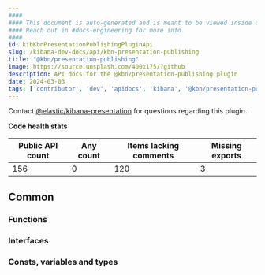 ```yaml
---
####
#### This document is auto-generated and is meant to be viewed inside our experimental, new docs system.
#### Reach out in #docs-engineering for more info.
####
id: kibKbnPresentationPublishingPluginApi
slug: /kibana-dev-docs/api/kbn-presentation-publishing
title: "@kbn/presentation-publishing"
image: https://source.unsplash.com/400x175/?github
description: API docs for the @kbn/presentation-publishing plugin
date: 2024-03-03
tags: ['contributor', 'dev', 'apidocs', 'kibana', '@kbn/presentation-publishing']
---
```




Contact [@elastic/kibana-presentation](https://github.com/orgs/elastic/teams/kibana-presentation) for questions regarding this plugin.

**Code health stats**

| Public API count  | Any count | Items lacking comments | Missing exports |
|-------------------|-----------|------------------------|-----------------|
| 156 | 0 | 120 | 3 |

## Common

### Functions
<DocDefinitionList data={kbnPresentationPublishingObj.common.functions}/>

### Interfaces
<DocDefinitionList data={kbnPresentationPublishingObj.common.interfaces}/>

### Consts, variables and types
<DocDefinitionList data={kbnPresentationPublishingObj.common.misc}/>

